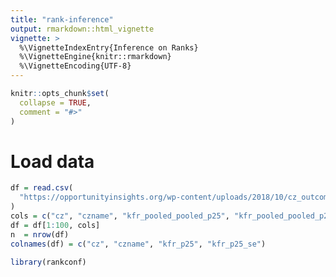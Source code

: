 ---
title: "rank-inference"
output: rmarkdown::html_vignette
vignette: >
  %\VignetteIndexEntry{Inference on Ranks}
  %\VignetteEngine{knitr::rmarkdown}
  %\VignetteEncoding{UTF-8}
---

```{r, include = FALSE}
knitr::opts_chunk$set(
  collapse = TRUE,
  comment = "#>"
)
```

# Load data

```{r load-data}
df = read.csv(
  "https://opportunityinsights.org/wp-content/uploads/2018/10/cz_outcomes_simple.csv"
)
cols = c("cz", "czname", "kfr_pooled_pooled_p25", "kfr_pooled_pooled_p25_se")
df = df[1:100, cols]
n  = nrow(df)
colnames(df) = c("cz", "czname", "kfr_p25", "kfr_p25_se")
```

```{r setup}
library(rankconf)
```
